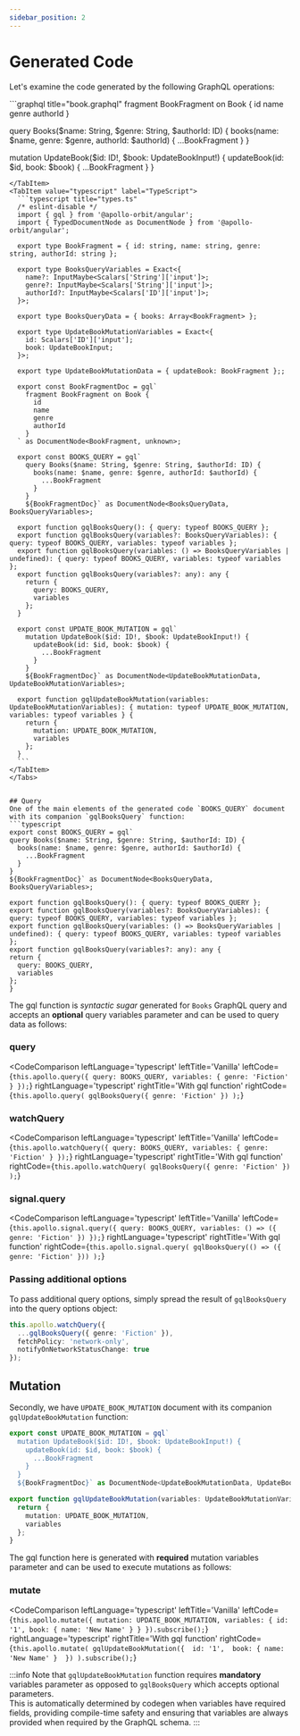 ```yaml
---
sidebar_position: 2
---
```



# Generated Code
Let's examine the code generated by the following GraphQL operations:

<Tabs>
  <TabItem value="graphql" label="GraphQL" default>
  ```graphql title="book.graphql"
  fragment BookFragment on Book {
    id
    name
    genre
    authorId
  }

  query Books($name: String, $genre: String, $authorId: ID) {
    books(name: $name, genre: $genre, authorId: $authorId) {
      ...BookFragment
    }
  }

  mutation UpdateBook($id: ID!, $book: UpdateBookInput!) {
    updateBook(id: $id, book: $book) {
      ...BookFragment
    }
  }
  ```
  </TabItem>
  <TabItem value="typescript" label="TypeScript">
    ```typescript title="types.ts"
    /* eslint-disable */
    import { gql } from '@apollo-orbit/angular';
    import { TypedDocumentNode as DocumentNode } from '@apollo-orbit/angular';
    
    export type BookFragment = { id: string, name: string, genre: string, authorId: string };

    export type BooksQueryVariables = Exact<{
      name?: InputMaybe<Scalars['String']['input']>;
      genre?: InputMaybe<Scalars['String']['input']>;
      authorId?: InputMaybe<Scalars['ID']['input']>;
    }>;

    export type BooksQueryData = { books: Array<BookFragment> };

    export type UpdateBookMutationVariables = Exact<{
      id: Scalars['ID']['input'];
      book: UpdateBookInput;
    }>;

    export type UpdateBookMutationData = { updateBook: BookFragment };;

    export const BookFragmentDoc = gql`
      fragment BookFragment on Book {
        id
        name
        genre
        authorId
      }
    ` as DocumentNode<BookFragment, unknown>;

    export const BOOKS_QUERY = gql`
      query Books($name: String, $genre: String, $authorId: ID) {
        books(name: $name, genre: $genre, authorId: $authorId) {
          ...BookFragment
        }
      }
      ${BookFragmentDoc}` as DocumentNode<BooksQueryData, BooksQueryVariables>;

    export function gqlBooksQuery(): { query: typeof BOOKS_QUERY };
    export function gqlBooksQuery(variables?: BooksQueryVariables): { query: typeof BOOKS_QUERY, variables: typeof variables };
    export function gqlBooksQuery(variables: () => BooksQueryVariables | undefined): { query: typeof BOOKS_QUERY, variables: typeof variables };
    export function gqlBooksQuery(variables?: any): any {
      return {
        query: BOOKS_QUERY,
        variables
      };
    }

    export const UPDATE_BOOK_MUTATION = gql`
      mutation UpdateBook($id: ID!, $book: UpdateBookInput!) {
        updateBook(id: $id, book: $book) {
          ...BookFragment
        }
      }
      ${BookFragmentDoc}` as DocumentNode<UpdateBookMutationData, UpdateBookMutationVariables>;

    export function gqlUpdateBookMutation(variables: UpdateBookMutationVariables): { mutation: typeof UPDATE_BOOK_MUTATION, variables: typeof variables } {
      return {
        mutation: UPDATE_BOOK_MUTATION,
        variables
      };
    }
    ```
  </TabItem>
</Tabs>


## Query
One of the main elements of the generated code `BOOKS_QUERY` document with its companion `gqlBooksQuery` function:
```typescript
export const BOOKS_QUERY = gql`
  query Books($name: String, $genre: String, $authorId: ID) {
    books(name: $name, genre: $genre, authorId: $authorId) {
      ...BookFragment
    }
  }
  ${BookFragmentDoc}` as DocumentNode<BooksQueryData, BooksQueryVariables>;

export function gqlBooksQuery(): { query: typeof BOOKS_QUERY };
export function gqlBooksQuery(variables?: BooksQueryVariables): { query: typeof BOOKS_QUERY, variables: typeof variables };
export function gqlBooksQuery(variables: () => BooksQueryVariables | undefined): { query: typeof BOOKS_QUERY, variables: typeof variables };
export function gqlBooksQuery(variables?: any): any {
  return {
    query: BOOKS_QUERY,
    variables
  };
}
```
The gql function is *syntactic sugar* generated for `Books` GraphQL query and accepts an **optional** query variables parameter and can be used to query data as follows:

### query
<CodeComparison
  leftLanguage='typescript'
  leftTitle='Vanilla'
  leftCode={`this.apollo.query({
    query: BOOKS_QUERY,
    variables: { genre: 'Fiction' }
});`}
  rightLanguage='typescript'
  rightTitle='With gql function'
  rightCode={`this.apollo.query(
    gqlBooksQuery({ genre: 'Fiction' })
);`}
></CodeComparison>

### watchQuery
<CodeComparison
  leftLanguage='typescript'
  leftTitle='Vanilla'
  leftCode={`this.apollo.watchQuery({
    query: BOOKS_QUERY,
    variables: { genre: 'Fiction' }
});`}
  rightLanguage='typescript'
  rightTitle='With gql function'
  rightCode={`this.apollo.watchQuery(
    gqlBooksQuery({ genre: 'Fiction' })
);`}
></CodeComparison>

### signal.query
<CodeComparison
  leftLanguage='typescript'
  leftTitle='Vanilla'
  leftCode={`this.apollo.signal.query({
    query: BOOKS_QUERY,
    variables: () => ({ genre: 'Fiction' })
});`}
  rightLanguage='typescript'
  rightTitle='With gql function'
  rightCode={`this.apollo.signal.query(
    gqlBooksQuery(() => ({ genre: 'Fiction' }))
);`}
></CodeComparison>

### Passing additional options
To pass additional query options, simply spread the result of `gqlBooksQuery` into the query options object:

```typescript
this.apollo.watchQuery({
  ...gqlBooksQuery({ genre: 'Fiction' }),
  fetchPolicy: 'network-only',
  notifyOnNetworkStatusChange: true
});
```

## Mutation
Secondly, we have `UPDATE_BOOK_MUTATION` document with its companion `gqlUpdateBookMutation` function:
```typescript
export const UPDATE_BOOK_MUTATION = gql`
  mutation UpdateBook($id: ID!, $book: UpdateBookInput!) {
    updateBook(id: $id, book: $book) {
      ...BookFragment
    }
  }
  ${BookFragmentDoc}` as DocumentNode<UpdateBookMutationData, UpdateBookMutationVariables>;

export function gqlUpdateBookMutation(variables: UpdateBookMutationVariables): { mutation: typeof UPDATE_BOOK_MUTATION, variables: typeof variables } {
  return {
    mutation: UPDATE_BOOK_MUTATION,
    variables
  };
}
```

The gql function here is generated with **required** mutation variables parameter and can be used to execute mutations as follows:

### mutate
<CodeComparison
  leftLanguage='typescript'
  leftTitle='Vanilla'
  leftCode={`this.apollo.mutate({
    mutation: UPDATE_BOOK_MUTATION,
    variables: {
      id: '1',
      book: { name: 'New Name' }
    }
}).subscribe();`}
  rightLanguage='typescript'
  rightTitle='With gql function'
  rightCode={`this.apollo.mutate(
    gqlUpdateBookMutation({ 
      id: '1', 
      book: { name: 'New Name' } 
    })
).subscribe();`}
></CodeComparison>

:::info
Note that `gqlUpdateBookMutation` function requires **mandatory** variables parameter as opposed to `gqlBooksQuery` which accepts optional parameters.  
This is automatically determined by codegen when variables have required fields, providing compile-time safety and ensuring that variables are always provided when required by the GraphQL schema.
:::
